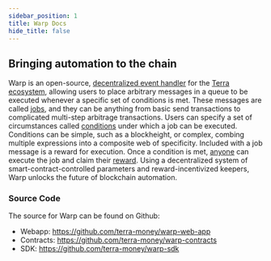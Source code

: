 ```yaml
---
sidebar_position: 1
title: Warp Docs
hide_title: false
---
```



## Bringing automation to the chain

Warp is an open-source, [decentralized event handler](./how/overview.mdx) for the [Terra ecosystem](https://terra.money), allowing users to place arbitrary messages in a queue to be executed whenever a specific set of conditions is met. These messages are called [jobs](./how/overview.mdx), and they can be anything from basic send transactions to complicated multi-step arbitrage transactions. Users can specify a set of circumstances called [conditions](./how/overview.mdx#conditions) under which a job can be executed. Conditions can be simple, such as a blockheight, or complex, combing multiple expressions into a composite web of specificity. Included with a job message is a reward for execution. Once a condition is met, [anyone](./how/overview.mdx#keepers) can execute the job and claim their [reward](./how/overview.mdx#rewards). Using a decentralized system of smart-contract-controlled parameters and reward-incentivized keepers, Warp unlocks the future of blockchain automation. 


### Source Code
The source for Warp can be found on Github:

- Webapp: https://github.com/terra-money/warp-web-app
- Contracts: https://github.com/terra-money/warp-contracts
- SDK: https://github.com/terra-money/warp-sdk


<CardSection cards={homeCards} />
